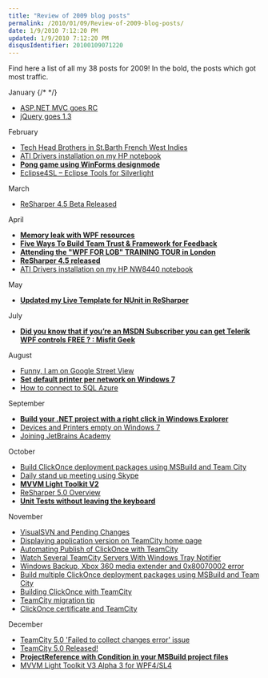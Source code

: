 ```yaml
---
title: "Review of 2009 blog posts"
permalink: /2010/01/09/Review-of-2009-blog-posts/
date: 1/9/2010 7:12:20 PM
updated: 1/9/2010 7:12:20 PM
disqusIdentifier: 20100109071220
---
```

Find here a list of all my 38 posts for 2009! In the bold, the posts which got most traffic.

January
{/* <!-- more --> */}

*   [ASP.NET MVC goes RC](/2009/01/28/aspnet-mvc-goes-rc/) 
*   [jQuery goes 1.3](/2009/01/14/jquery-goes-13/)  

February

*   [Tech Head Brothers in St.Barth French West Indies](/2009/02/25/tech-head-brothers-in-stbarth-french-west-indies/)
*   [ATI Drivers installation on my HP notebook](/2009/02/22/ati-drivers-installation-on-my-hp-notebook/)
*   [**Pong game using WinForms designmode**](/2009/02/21/pong-game-using-winforms-designmode/)
*   [Eclipse4SL – Eclipse Tools for Silverlight](/2009/02/21/eclipse4sl-e28093-eclipse-tools-for-silverlight/)  

March

*   [ReSharper 4.5 Beta Released](/2009/03/14/resharper-45-beta-released/)  

April

*   [**Memory leak with WPF resources**](/2009/04/17/memory-leak-with-wpf-resources/)
*   [**Five Ways To Build Team Trust & Framework for Feedback**](/2009/04/17/five-ways-to-build-team-trust-amp3b-framework-for-feedback/)
*   [**Attending the "WPF FOR LOB" TRAINING TOUR in London**](/2009/04/17/attending-the-quot3bwpf-for-lobquot3b-training-tour-in-london/)
*   [**ReSharper 4.5 released**](/2009/04/10/resharper-45-released/)
*   [ATI Drivers installation on my HP NW8440 notebook](/2009/04/10/ati-drivers-installation-on-my-hp-nw8440-notebook/)  

May

*   [**Updated my Live Template for NUnit in ReSharper**](/2009/05/09/updated-my-live-template-for-nunit-in-resharper/)  

July

*   [**Did you know that if you’re an MSDN Subscriber you can get Telerik WPF controls FREE ? : Misfit Geek**](/2009/06/09/did-you-know-that-if-youe28099re-an-msdn-subscriber-you-can-get-telerik-wpf-controls-free-misfit-geek/)  

August

*   [Funny, I am on Google Street View](/2009/08/25/funny-i-am-on-google-street-view/)
*   [**Set default printer per network on Windows 7**](/2009/08/25/set-default-printer-per-network-on-windows-7/)
*   [How to connect to SQL Azure](/2009/08/21/how-to-connect-to-sql-azure/)  

September

*   [**Build your .NET project with a right click in Windows Explorer**](/2009/09/11/build-your-net-project-with-a-right-click-in-windows-explorer/)
*   [Devices and Printers empty on Windows 7](/2009/09/06/devices-and-printers-empty-on-windows-7/)
*   [Joining JetBrains Academy](/2009/09/06/joining-jetbrains-academy/)  

October

*   [Build ClickOnce deployment packages using MSBuild and Team City](/2009/10/27/build-clickonce-deployment-packages-using-msbuild-and-team-city/)
*   [Daily stand up meeting using Skype](/2009/10/20/daily-stand-up-meeting-using-skype/)
*   [**MVVM Light Toolkit V2**](/2009/10/13/mvvm-light-toolkit-v2/)
*   [ReSharper 5.0 Overview](/2009/10/12/resharper-5-0-overview/)
*   [**Unit Tests without leaving the keyboard**](/2009/10/08/unit-tests-without-leaving-the-keyboard/)  

November

*   [VisualSVN and Pending Changes](/2009/11/30/visualsvn-and-pending-changes/)
*   [Displaying application version on TeamCity home page](/2009/11/12/displaying-application-version-on-teamcity-home-page/)
*   [Automating Publish of ClickOnce with TeamCity](/2009/11/11/automating-publish-of-clickonce-with-teamcity/)
*   [Watch Several TeamCity Servers With Windows Tray Notifier](/2009/11/04/watch-several-teamcity-servers-with-windows-tray-notifier/)
*   [Windows Backup, Xbox 360 media extender and 0x80070002 error](/2009/11/03/windows-backup-xbox-360-media-extender-and-0x80070002-error/)
*   [Build multiple ClickOnce deployment packages using MSBuild and Team City](/2009/11/03/build-multiple-clickonce-deployment-packages-using-msbuild-and-team-city/)
*   [Building ClickOnce with TeamCity](/2009/11/02/building-clickonce-with-teamcity/)
*   [TeamCity migration tip](/2009/11/02/teamcity-migration-tip/)
*   [ClickOnce certificate and TeamCity](/2009/11/02/clickonce-certificate-and-teamcity/)  

December

*   [TeamCity 5.0 'Failed to collect changes error' issue](/2009/12/10/teamcity-5-0-failed-to-collect-changes-error-issue/)
*   [TeamCity 5.0 Released!](/2009/12/03/teamcity-5-0-released/)
*   [**ProjectReference with Condition in your MSBuild project files**](/2009/12/02/projectreference-with-condition-in-your-msbuild-project-files/)
*   [MVVM Light Toolkit V3 Alpha 3 for WPF4/SL4](/2009/12/01/mvvm-light-toolkit-v3-alpha-3-for-wpf4-sl4/)
